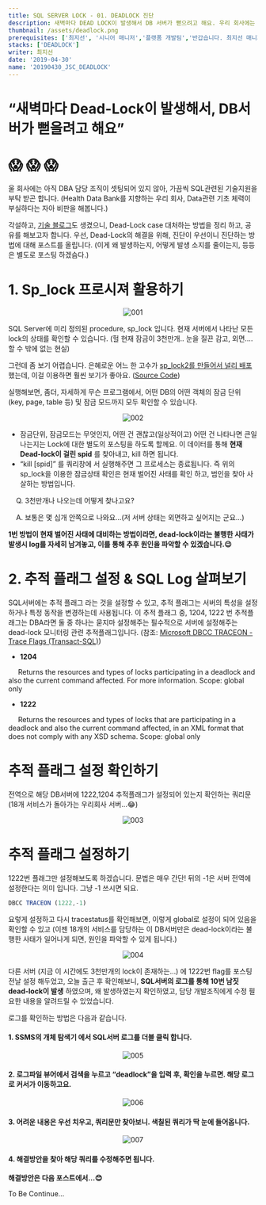 ---
title: SQL SERVER LOCK - 01. DEADLOCK 진단
description: 새벽마다 DEAD LOCK이 발생해서 DB 서버가 뻗으려고 해요. 우리 회사에는 아직 DBA 담당 조직이 셋팅되어 있지 않아 가끔씩 SQL 관련 기술지원 부탁을 받기도 합니다
thumbnail: /assets/deadlock.png
prerequisites: ['최지선', '시니어 매니저','플랫폼 개발팀','반갑습니다. 최지선 매니저입니다. 저는 유비케어에서 프론트엔드 개발을 담당하고 있습니다. 동물과 최신 기술에 관심이 많습니다.']
stacks: ['DEADLOCK']
writer: 최지선
date: '2019-04-30'
name: '20190430_JSC_DEADLOCK'
---


<p align="center">
    <h1>“새벽마다 Dead-Lock이 발생해서, DB서버가 뻗을려고 해요”</h1>
</p>
<p align="center">
    <h1>😱 😱 😱</h1>
</p>

울 회사에는 아직 DBA 담당 조직이 셋팅되어 있지 않아, 가끔씩 SQL관련된 기술지원을 부탁 받곤 합니다. (Health Data Bank를 지향하는 우리 회사, Data관련 기초 체력이 부실하다는 자아 비판을 해봅니다.)

각설하고, [기술 블로그](http://tech.ubcare.co.kr/)도 생겼으니, Dead-Lock case 대처하는 방법을 정리 하고, 공유를 해보고자 합니다.
우선, Dead-Lock의 해결을 위해, 진단이 우선이니 진단하는 방법에 대해 포스트를 올립니다. (이게 왜 발생하는지, 어떻게 발생 소지를 줄이는지, 등등은 별도로 포스팅 하겠슴다.)

# 1. Sp_lock 프로시져 활용하기
<p align="center">
<img src={`/20190430_JSC_DEADLOCK/001.png`} alt="001"/>
</p>

SQL Server에 미리 정의된 procedure, sp_lock 입니다. 현재 서버에서 나타난 모든 lock의 상태를 확인할 수 있습니다. (헐 현재 잠금이 3천만개.. 눈을 질끈 감고, 외면…. 할 수 밖에 없는 현실)

<p>그런데 좀 보기 어렵습니다. 
은혜로운 어느 한 고수가 <span><a className="a-custom" href="http://vyaskn.tripod.com/code.htm#sp_lock2">sp_lock2를 만들어서 널리 배포</a></span>했는데, 
이걸 이용하면 훨씬 보기가 좋아요. (<span><a  className="a-custom" href="http://vyaskn.tripod.com/code/sp_lock2.txt">Source Code</a></span>)</p>

실행해보면, 좀더, 자세하게 무슨 프로그램에서, 어떤 DB의 어떤 객체의 잠금 단위 (key, page, table 등) 및 잠금 모드까지 모두 확인할 수 있습니다.

<p align="center">
<img src={`/20190430_JSC_DEADLOCK/002.png`} alt="002"/>
</p>

- 잠금단위, 잠금모드는 무엇인지, 어떤 건 괜찮고(일상적이고) 어떤 건 나타나면 큰일나는지는 Lock에 대한 별도의 포스팅을 하도록 할께요. 이 데이터를 통해 **현재 Dead-lock이 걸린 spid** 를 찾아내고, kill 하면 됩니다.
- “kill [spid]” 를 쿼리창에 서 실행해주면 그 프로세스는 종료됩니다. 즉 위의 sp_lock을 이용한 잠금상태 확인은 현재 벌어진 사태를 확인 하고, 범인을 찾아 사살하는 방법입니다.

&nbsp;&nbsp;&nbsp;&nbsp;Q. 3천만개나 나오는데 어떻게 찾나고요?

&nbsp;&nbsp;&nbsp;&nbsp;A. 보통은 몇 십개 안쪽으로 나와요…(저 서버 상태는 외면하고 싶어지는 군요…)

**1번 방법이 현재 벌어진 사태에 대비하는 방법이라면, dead-lock이라는 불행한 사태가 발생시 log를 자세히 남겨놓고, 이를 통해 추후 원인을 파악할 수 있겠습니다.😉**

# 2. 추적 플래그 설정 & SQL Log 살펴보기

<p>SQL서버에는 추적 플래그 라는 것을 설정할 수 있고, 추적 플래그는 서버의 특성을 설정하거나 특정 동작을 변경하는데 사용됩니다. 이 추적 플래그 중, 1204, 1222 번 추적플래그는 DBA라면 둘 중 하나는 묻지마 설정해주는 필수적으로 서버에 설정해주는 dead-lock 모니터링 관련 추적플래그입니다.
(참조: <span><a className="a-custom" href="https://docs.microsoft.com/ko-kr/sql/t-sql/database-console-commands/dbcc-traceon-trace-flags-transact-sql?view=sql-server-2017">Microsoft DBCC TRACEON - Trace Flags (Transact-SQL)</a></span>)</p>

- **1204**

&nbsp;&nbsp;&nbsp;&nbsp; Returns the resources and types of locks participating in a deadlock and also the current command affected. For more information. Scope: global only
- **1222**

&nbsp;&nbsp;&nbsp;&nbsp; Returns the resources and types of locks that are participating in a deadlock and also the current command affected, in an XML format that does not comply with any XSD schema. Scope: global only

# 추적 플래그 설정 확인하기

전역으로 해당 DB서버에 1222,1204 추적플래그가 설정되어 있는지 확인하는 쿼리문
(18개 서비스가 돌아가는 우리회사 서버…😂)

<p align="center">
<img src={`/20190430_JSC_DEADLOCK/003.png`} alt="003"/>
</p>

# 추적 플래그 설정하기

1222번 플래그만 설정해보도록 하겠습니다. 문법은 매우 간단!
뒤의 -1은 서버 전역에 설정한다는 의미 입니다. 그냥 -1 쓰시면 되요.

```jsx
DBCC TRACEON (1222,-1)
```

요렇게 설정하고 다시 tracestatus를 확인해보면, 이렇게 global로 설정이 되어 있음을 확인할 수 있고
(이젠 18개의 서비스를 담당하는 이 DB서버만은 dead-lock이라는 불행한 사태가 일어나게 되면, 원인을 파악할 수 있게 됩니다.)

<p align="center">
<img src={`/20190430_JSC_DEADLOCK/004.png`} alt="004"/>
</p>


다른 서버 (지금 이 시간에도 3천만개의 lock이 존재하는…) 에 1222번 flag를 포스팅 전날 설정 해두었고,
오늘 출근 후 확인해보니, **SQL서버의 로그를 통해 10번 남짓 dead-lock이 발생** 하였으며, 왜 발생하였는지 확인하였고, 담당 개발조직에게 수정 필요한 내용을 알려드릴 수 있었습니다.

로그를 확인하는 방법은 다음과 같습니다.

#### 1. SSMS의 개체 탐색기 에서 SQL서버 로그를 더블 클릭 합니다.

<p align="center">
<img src={`/20190430_JSC_DEADLOCK/005.png`} alt="005"/>
</p>

#### 2. 로그파일 뷰어에서 검색을 누르고 “deadlock”을 입력 후, 확인을 누르면. 해당 로그로 커서가 이동하고요.

<p align="center">
<img src={`/20190430_JSC_DEADLOCK/006.png`} alt="006"/>
</p>

#### 3. 어려운 내용은 우선 치우고, 쿼리문만 찾아보니. 색칠된 쿼리가 딱 눈에 들어옵니다.

<p align="center">
<img src={`/20190430_JSC_DEADLOCK/007.png`} alt="007"/>
</p>

#### 4. 해결방안을 찾아 해당 쿼리를 수정해주면 됩니다.


**해결방안은 다음 포스트에서…😊**

To Be Continue…